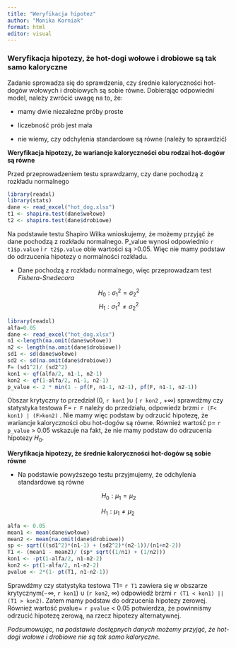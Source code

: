 ---
title: "Weryfikacja hipotez"
author: "Monika Korniak"
format: html
editor: visual
---

### Weryfikacja hipotezy, że hot-dogi wołowe i drobiowe są tak samo kaloryczne

Zadanie sprowadza się do sprawdzenia, czy średnie kaloryczności hot-dogów wołowych i drobiowych są sobie równe. Dobierając odpowiedni model, należy zwrócić uwagę na to, że:

-   mamy dwie niezależne próby proste

-   liczebność prób jest mała

-   nie wiemy, czy odchylenia standardowe są równe (należy to sprawdzić)

**Weryfikacja hipotezy, że wariancje kaloryczności obu rodzai hot-dogów są równe**

Przed przeprowadzeniem testu sprawdzamy, czy dane pochodzą z rozkładu normalnego

```{r}
library(readxl)
library(stats)
dane <- read_excel("hot_dog.xlsx")
t1 <- shapiro.test(dane$wołowe)
t2 <- shapiro.test(dane$drobiowe)

```

Na podstawie testu Shapiro Wilka wnioskujemy, że możemy przyjąć że dane pochodzą z rozkładu normalnego. P_value wynosi odpowiednio `r t1$p.value` i `r t2$p.value` obie wartości są \>0.05. Więc nie mamy podstaw do odrzucenia hipotezy o normalności rozkładu.

-   Dane pochodzą z rozkładu normalnego, więc przeprowadzam test *Fishera-Snedecora*

$$
H_0: \sigma_1^2=\sigma_2^2
$$ $$
H_1: \sigma_1^2 \neq \sigma_2^2
$$

```{r}
library(readxl)
alfa=0.05
dane <- read_excel("hot_dog.xlsx")
n1 <-length(na.omit(dane$wołowe))
n2 <- length(na.omit(dane$drobiowe))
sd1 <- sd(dane$wołowe)
sd2 <- sd(na.omit(dane$drobiowe))
F= (sd1^2)/ (sd2^2)
kon1 <- qf(alfa/2, n1-1, n2-1)
kon2 <- qf(1-alfa/2, n1-1, n2-1)
p_value <- 2 * min(1 - pf(F, n1-1, n2-1), pf(F, n1-1, n2-1))
```

Obszar krytyczny to przedział (0, `r kon1` )$\cup$ ( `r kon2` , $+\infty)$ sprawdźmy czy statystyka testowa F= `r F` należy do przedziału, odpowiedz brzmi `r (F< kon1) | (F>kon2)` . Nie mamy więc podstaw by odrzucić hipotezę, że wariancje kaloryczności obu hot-dogów są równe. Również wartość p= `r p_value` \> 0.05 wskazuje na fakt, że nie mamy podstaw do odrzucenia hipotezy $H_0$.

**Weryfikacja hipotezy, że średnie kaloryczności hot-dogów są sobie równe**

-   Na podstawie powyższego testu przyjmujemy, że odchylenia standardowe są równe

$$
H_0: \mu_1 = \mu_2
$$

$$
H_1: \mu_1 \ne \mu_2 \
$$

```{r}
alfa <- 0.05
mean1 <- mean(dane$wołowe)
mean2 <- mean(na.omit(dane$drobiowe))
sp <- sqrt(((sd1^2)*(n1-1) + (sd2^2)*(n2-1))/(n1+n2-2))
T1 <- (mean1 - mean2)/ (sp* sqrt((1/n1) + (1/n2)))
kon1 <- -pt(1-alfa/2, n1-n2-2)
kon2 <- pt(1-alfa/2, n1-n2-2)
pvalue <- 2*(1- pt(T1, n1-n2-1))

```

Sprawdźmy czy statystyka testowa T1= `r T1` zawiera się w obszarze krytycznym($-\infty$, `r kon1`) $\cup$ (`r kon2`, $\infty)$ odpowiedź brzmi `r (T1 < kon1) || (T1 > kon2)`. Zatem mamy podstaw do odrzucenia hipotezy zerowej. Również wartość pvalue= `r pvalue` \< 0.05 potwierdza, że powinniśmy odrzucić hipotezę zerową, na rzecz hipotezy alternatywnej.

*Podsumowując, na podstawie dostępnych danych możemy przyjąć, że hot-dogi wołowe i drobiowe nie są tak samo kaloryczne.*
